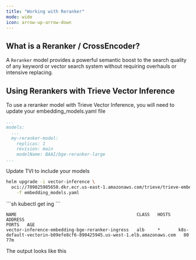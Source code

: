 ```yaml
---
title: "Working with Reranker"
mode: wide
icon: arrow-up-arrow-down
---
```


## What is a Reranker / CrossEncoder?

A `Reranker` model provides a powerful semantic boost to the search quality of any keyword or vector search system without requiring overhauls or intensive replacing.

## Using Rerankers with Trieve Vector Inference

<Steps>
<Step title="Update embedding_models.yaml">
To use a reranker model with Trieve Vector Inference, you will need to update your embedding_models.yaml file

```yaml embedding_models.yaml
...
models:
  ...
  my-reranker-model:
    replicas: 1
    revision: main
    modelName: BAAI/bge-reranker-large
...
```
</Step>

<Step title="Upgrade your TVI cluster">
Update TVI to include your models

```bash
helm upgrade -i vector-inference \
  oci://709825985650.dkr.ecr.us-east-1.amazonaws.com/trieve/trieve-embeddings \
    -f embedding_models.yaml
```
</Step>

<Step title="Get embeddings endpoint">
```sh
kubectl get ing
```

```
NAME                                              CLASS   HOSTS   ADDRESS                                                                 PORTS   AGE
vector-inference-embedding-bge-reranker-ingress   alb     *       k8s-default-vectorin-b09efe8cf6-890425945.us-west-1.elb.amazonaws.com   80      77m
```

The output looks like this


</Step>
</Steps>
